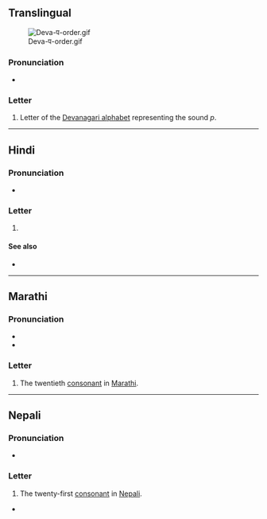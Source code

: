 {{also|ष|ण|पे|Appendix:Variations of "pa"}}
{{character info}}
==Translingual==
[[File:Deva-प-order.gif|thumb]]

===Pronunciation===
* {{IPA|mul|/pə/}}

===Letter===
{{mul-Deva|pa}}

# Letter of the [[Devanagari alphabet]] representing the sound ''p''.

----

==Hindi==

===Pronunciation===
* {{hi-IPA|प.}}

===Letter===
{{head|hi|letter}}

# {{n-g|the twenty-first [[consonant]] in [[Hindi]]}}

====See also====
* {{list:Devanagari script letters/hi}}

----

==Marathi==

===Pronunciation===
* {{mr-IPA}}
* {{audio|mr|LL-Q1571 (mar)-नंदिनी रानडे-प.wav|Audio}}

===Letter===
{{head|mr|letter}}

# The twentieth [[consonant]] in [[Marathi]].

----

==Nepali==

===Pronunciation===
* {{ne-IPA}}

===Letter===
{{head|ne|letter}}

# The twenty-first [[consonant]] in [[Nepali]].

*